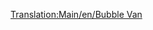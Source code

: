 [[Translation:Main/en/Bubble Van]]{{Template:Wagons/Nl
|Naam=Bellenwagon
|Afbeelding=[[File:en/Bubblevan.png]]
|NormaalKosten=£1,113 ($2,226)
|NormaalGewicht=21 / 22 t
|NormaalCapaciteit=20 bellen
|MonoKosten="
|MonoGewicht="
|MonoCapaciteit=25 bellen
|MagKosten="
|MagGewicht="
|MagCapaciteit=27 bellen
|Omschrijving=Een kooi-achtige wagon die gebruikt wordt voor het transporteren van bellen in speelgoedland. Hoe de bellen geladen of gelost worden zonder deze bellen te laten ontploffen is tot op heden onbekend.
}}